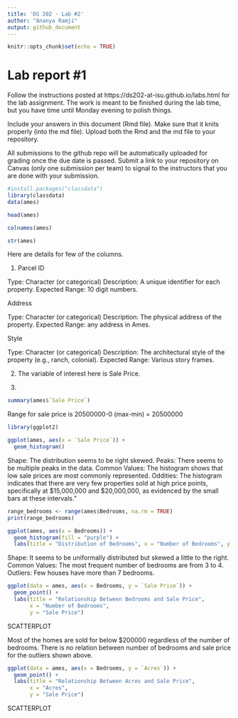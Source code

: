 ```yaml
---
title: 'DS 202 - Lab #2'
author: "Ananya Ramji"
output: github_document
---
```


<!-- README.md is generated from README.Rmd. Please edit the README.Rmd file -->



```r
knitr::opts_chunk$set(echo = TRUE)
```

# Lab report #1

Follow the instructions posted at https://ds202-at-isu.github.io/labs.html for the lab assignment. The work is meant to be finished during the lab time, but you have time until Monday evening to polish things.

Include your answers in this document (Rmd file). Make sure that it knits properly (into the md file). Upload both the Rmd and the md file to your repository.  

All submissions to the github repo will be automatically uploaded for grading once the due date is passed.
Submit a link to your repository on Canvas (only one submission per team) to signal to the instructors that you are done with your submission.

```r
#install.packages("classdata")
library(classdata) 
data(ames)
```

```r
head(ames)
```

```r
colnames(ames)
```
```r
str(ames)
```
Here are details for few of the columns.

1. Parcel ID

Type: Character (or categorical)
Description: A unique identifier for each property.
Expected Range: 10 digit numbers.

Address

Type: Character (or categorical)
Description: The physical address of the property.
Expected Range: any address in Ames.

Style

Type: Character (or categorical)
Description: The architectural style of the property (e.g., ranch, colonial).
Expected Range: Various story frames.

2. The variable of interest here is Sale Price.

3. 
```r
summary(ames$`Sale Price`)
```
Range for sale price is 20500000-0 (max-min) = 20500000

```r
library(ggplot2)
```

```r
ggplot(ames, aes(x = `Sale Price`)) + 
  geom_histogram()
```


Shape: The distribution seems to be right skewed.
Peaks: There seems to be multiple peaks in the data.
Common Values: The histogram shows that low sale prices are most commonly represented. 
Oddities: The histogram indicates that there are very few properties sold at high price points, specifically at $15,000,000 and $20,000,000, as evidenced by the small bars at these intervals.”

```r
range_bedrooms <- range(ames$Bedrooms, na.rm = TRUE)
print(range_bedrooms)
```


```r
ggplot(ames, aes(x = Bedrooms)) +
  geom_histogram(fill = "purple") +
  labs(title = "Distribution of Bedrooms", x = "Number of Bedrooms", y = "Frequency")
```
Shape: It seems to be uniformally distributed but skewed a little to the right.
Common Values: The most frequent number of bedrooms are from 3 to 4.
Outliers: Few houses have more than 7 bedrooms.

```r
ggplot(data = ames, aes(x = Bedrooms, y = `Sale Price`)) +
  geom_point() +
  labs(title = "Relationship Between Bedrooms and Sale Price",
       x = "Number of Bedrooms",
       y = "Sale Price") 
```

SCATTERPLOT

Most of the homes are sold for below $200000 regardless of the number of bedrooms. There is no relation between number of bedrooms and sale price for the outliers shown above. 

```r
ggplot(data = ames, aes(x = Bedrooms, y = `Acres`)) +
  geom_point() +
  labs(title = "Relationship Between Acres and Sale Price",
       x = "Acres",
       y = "Sale Price") 
```
SCATTERPLOT

